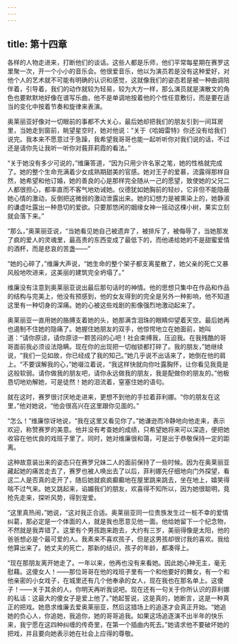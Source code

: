```yaml
---
---
---
```

title: 第十四章
---




各样的人物走进来，打断他们的谈话。这些人都是乐师，他们平常每星期在赛罗这里聚一次，开一个小小的音乐会。他很爱音乐，他以为演员若是没有这种爱好，对他个人的艺术就不可能有明确的认识和感觉，这就像我们的姿态若是被一种曲调陪伴着，引导着，我们的动作就较为轻易，较为大方一样，那么演员就是演散文的角色也要默默地好像在谱写乐曲，他不是单调地按着他的个性任意敷衍，而是要在适当的变化中按着节奏和旋律来表演。

奥莱丽亚好像对一切眼前的事都不大关心，最后她却把我们的朋友引到一间耳房里，当她走到窗前，眺望星空时，她对他说：“关于《哈姆雷特》你还没有给我们说完。我本来不愿意过于急躁，我希望我哥哥也能一起听听你对我们说的话，不过还是请你先让我听一听你对莪菲莉霞的看法。”

“关于她没有多少可说的，”维廉答道，“因为只用少许名家之笔，她的性格就完成了。她的整个生命充满着少女成熟期甜美的官感。她对王子的爱慕，流露得那样自然，她希望和他订婚，她的善良的心是那样完全随从一己的愿望，致使她的父兄二人都很担心，都率直而不客气地劝诫她。仪德犹如她胸前的轻纱，它非但不能隐蔽她心情的激动，反倒把这微弱的激动泄露出来。她的幻想力是被熏染上的，她静淑的谦虚吐露出一种恳切的爱欲。只要那悠闲的姻缘女神一摇动这棵小树，果实立刻就会落下来。”

“那么，”奥莱丽亚说，“当她看见她自己被遗弃了，被排斥了，被侮辱了，当她那发了疯的爱人的灵魂里，最高贵的东西变成了最低下的，而他递给她的不是甜蜜爱情的酒杯，而是悲哀的苦盏——”

“她的心碎了，”维廉大声说，“她生命的整个架子都支离星散了，她父亲的死亡又暴风般地吹进来，这美丽的建筑完全坍塌了。”

维廉没有注意到奥莱丽亚说出最后那句话时的神情。他的思想只集中在作品和作品的结构与完美上，他没有预感到，他的女友得到的完全是另外一种影响，他不知道这里有一种切身的深痛。她的心被这些戏剧的影像强烈地激动起来了。

奥莱丽亚一直用她的胳膊支着她的头，她那满含泪珠的眼睛仰望着天空。最后她再也遏制不住她的隐痛了。她握住她朋友的双手，他惊愕地立在她面前，她叫道：“请你原谅，请你原谅一颗苦闷的心吧！社会束缚我，压迫我。在我残酷的哥哥面前我必须设法隐瞒。现在你的出现把一切枷锁都打碎了。我的朋友，”她继续说，“我们一见如故，你已经成了我的知己。”她几乎说不出话来了，她倒在他的肩上。“不要误解我的心，”她啜泣着说，“我这样快就向你吐露胸怀，让你看见我竟是这般软弱。请你做我的朋友吧，请你永远做我的朋友，我是配做你的朋友的。”他极恳切地劝解她，可是徒然！她的泪流着，窒塞住她的语句。

就在这时，赛罗很讨厌地走进来，更想不到他的手拉着菲利娜。“你的朋友在这里，”他对她说，“他会很高兴在这里跟你见面的。”

“怎么！”维廉惊讶地说，“我在这里又看见你了。”她谦逊而冷静地向他走来，表示欢迎，称赞赛罗的美意。他并没有考查她的成绩，只希望她将来可以深造，便把她收容在他优良的戏班子里了。同时，她对维廉很和蔼，可是出于恭敬保持一定的距离。

这种故意装出来的姿态只在赛罗兄妹二人的面前保持了一些时候。因为在奥莱丽亚藏起她的痛苦走去了，赛罗也被人唤出去了以后，菲利娜先仔细地向门外探望，看这二人是否真的走开了，随后她就疯疯癫癫地在屋里跳来跳去，坐在地上，嬉笑得喘不过气来。她又跳起来，谄媚我们的朋友，欢喜得不知所以，因为她很聪明，竟抢先走来，探听风势，得到宠爱。

“这里真热闹，”她说，“这对我正合适。奥莱丽亚同一位贵族发生过一桩不幸的爱情纠葛，那必定是一个体面的人，就是我也愿意见他一面。他给她留下一个纪念物，不然就是我弄错了。这里有个男孩跑来跑去，大约有三岁，美丽得像是太阳，他的爸爸想必是个最可爱的人。我素来不喜欢孩子，但是这男孩却很讨我的喜欢。我给他算出来了。她丈夫的死亡，那新的结识，孩子的年龄，都凑得上。

“现在那朋友离开她走了。一年以来，他再也没有来看她。因此她心神无主，毫无慰藉。这傻女人！——那位哥哥在他的戏班子里有一个和他要好的舞女，有一个和他亲密的小女戏子，在城里还有几个他奉承的女人，现在我也在那名单上。这傻子！——关于其余的人，你明天再听我说吧。现在还有一句关于你所认识的菲利娜的私话：这最大的傻女子是爱上他了。”她起誓说，这是真的，她断言，这是一种真正的把戏。她恳求维廉去爱奥莱丽亚，然后这猎场上的追逐才会真正开始。“她追她的负心人，你追她，我追你，她的哥哥追我。如果这场追逐演不出半年的快乐来，我宁愿在这四种纠缠的传奇里，在第一个插曲内死去。”她请求他不要破坏她的把戏，并且要向她表示她在社会上应得的尊敬。
